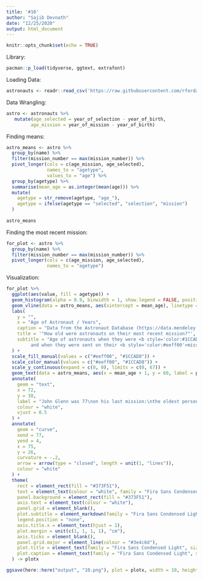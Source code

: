 ```yaml
---
title: '#10'
author: "Sajib Devnath"
date: "12/25/2020"
output: html_document
---
```


```r
knitr::opts_chunk$set(echo = TRUE)
```

Library:

```r
pacman::p_load(tidyverse, ggtext, extrafont)
```

Loading Data:

```r
astronauts <- readr::read_csv('https://raw.githubusercontent.com/rfordatascience/tidytuesday/master/data/2020/2020-07-14/astronauts.csv')
```

Data Wrangling: 

```r
astro <- astronauts %>% 
   mutate(age_selected = year_of_selection - year_of_birth,
         age_mission = year_of_mission - year_of_birth)
```


Finding means:

```r
astro_means <- astro %>% 
  group_by(name) %>% 
  filter(mission_number == max(mission_number)) %>% 
  pivot_longer(cols = c(age_mission, age_selected),
               names_to = "agetype",
               values_to = "age") %>% 
  group_by(agetype) %>% 
  summarise(mean_age = as.integer(mean(age))) %>% 
  mutate(
    agetype = str_remove(agetype, "age_"),
    agetype = ifelse(agetype == "selected", "selection", "mission")
  )
  
astro_means
```


Finding the most recent mission:

```r
for_plot <- astro %>%
  group_by(name) %>%
  filter(mission_number == max(mission_number)) %>%
  pivot_longer(cols = c(age_mission, age_selected),
               names_to = "agetype")
```


Visualization:

```r
for_plot %>% 
  ggplot(aes(value, fill = agetype)) +
  geom_histogram(alpha = 0.9, binwidth = 1, show.legend = FALSE, position = position_identity()) + 
  geom_vline(data = astro_means, aes(xintercept = mean_age), linetype = "dashed", color = "white") +
  labs(
    y = "",
    x = "Age of Astronaut / Years",
    caption = "Data from the Astronaut Database (https://data.mendeley.com/datasets/86tsnnbv2w/1)",
    title = '"How old were astronauts on their most recent mission?"',
    subtitle = "Age of astronauts when they were <b style='color:#1CCAD8'>selected</b>
         and when they were sent on their <b style='color:#eeff00'>mission</b><br>"
  ) +
  scale_fill_manual(values = c("#eeff00", "#1CCAD8")) +
  scale_color_manual(values = c("#eeff00", "#1CCAD8")) +
  scale_y_continuous(expand = c(0, 0), limits = c(0, 67)) +
  geom_text(data = astro_means, aes(x = mean_age + 1, y = 60, label = paste0("Mean age at\n", agetype, " = ", mean_age), color = agetype, label = ), inherit.aes = FALSE, hjust = 0) +
  annotate(
    geom = "text",
    x = 72,
    y = 38,
    label = "John Glenn was 77\non his last mission:\nthe oldest person to\ntravel in space!",
    colour = "white",
    vjust = 0.5
  ) + 
  annotate(
    geom = "curve",
    xend = 77,
    yend = 4,
    x = 75,
    y = 26,
    curvature = -.2,
    arrow = arrow(type = "closed", length = unit(1, "lines")),
    colour = "white"
  ) +
  theme(
    rect = element_rect(fill = "#373F51"),
    text = element_text(colour = "white", family = "Fira Sans Condensed Light", size = 15),
    panel.background = element_rect(fill = "#373F51"),
    axis.text = element_text(colour = "white"),
    panel.grid = element_blank(),
    plot.subtitle = element_markdown(family = "Fira Sans Condensed Light", size = 14),
    legend.position = "none",
    axis.title.x = element_text(hjust = 1),
    plot.margin = unit(c(1, 1, 1, 1), "cm"),
    axis.ticks = element_blank(),
    panel.grid.major = element_line(colour = "#3e4c6d"),
    plot.title = element_text(family = "Fira Sans Condensed Light", size = 22),
    plot.caption = element_text(family = "Fira Sans Condensed Light", size = 12, hjust = 0, colour = "#7383a8")
  ) -> plotx
```



```r
ggsave(here::here("output", "10.png"), plot = plotx, width = 10, height = 6, type="cairo", dpi = 300)
```

























